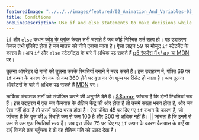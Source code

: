 ---
featuredImage: "../../../images/featured/02_Animation_And_Variables-03_Conditions-thumbnail.png"
title: Conditions
oneLineDescription: Use if and else statements to make decisions while your sketch runs.
---

<code>if</code> और <code>else</code> कथन <a href='https://developer.mozilla.org/en-US/docs/Web/JavaScript/Reference/Statements/block' target='_blank'>कोड के ब्लॉक</a> केवल तभी चलाते हैं जब कोई निश्चित शर्त सत्य हो। यह उदाहरण केवल तभी एनिमेट होता है जब माउस को नीचे दबाया जाता है। ऐसा लाइन 59 पर मौजूद <code>if</code> स्टेटमेंट के कारण है। आप <code>if</code> और <code>else</code> स्टेटमेंट्स के बारे में अधिक पढ़ सकते हैं <a href='https://p5js.org/reference/#/p5/if-else'>p5 रेफरेंस में</ a> या <a href='https://developer.mozilla.org/en-US/docs/Learn/JavaScript/Building_blocks/conditionals' target='_blank'>MDN पर</a>।

तुलना ऑपरेटर दो मानों की तुलना करके स्थितियाँ बनाने में मदद करते हैं। इस उदाहरण में, पंक्ति 69 पर <code>if</code> कथन के कारण रंग कम से कम 360 होने पर वृत्त का रंग शून्य पर रीसेट हो जाता है। आप तुलना ऑपरेटरों के बारे में अधिक पढ़ सकते हैं <a href='https://developer.mozilla.org/ en-US/docs/Web/JavaScript/Reference/Operators#relational_operators' target='_blank'>MDN</a> पर।


तार्किक संचालक शर्तों को संयोजित करने की अनुमति देते हैं। <a href='https://developer.mozilla.org/en-US/docs/Web/JavaScript/Reference/Operator/Logical_AND' target='_blank'>&amp;$amp;</a> जांचता है कि दोनों स्थितियां सच हैं। इस उदाहरण में वृत्त जब कैनवास के क्षैतिज केंद्र की ओर होता है तो उसमें काला भराव होता है, और जब ऐसा नहीं होता है तो उसमें सफेद भराव होता है। ऐसा पंक्ति 45 पर दिए गए <code>if</code> कथन के कारण है, जो जाँचता है कि वृत्त की x स्थिति कम से कम 100 है और 300 से अधिक नहीं है।
<a href='https://developer.mozilla.org/en-US/docs/Web/JavaScript/Reference/Operator/Logical_OR' target='_blank'>||</a> जांचता है कि इनमें से कम से कम एक स्थितियाँ सत्य हैं। जब वृत्त पंक्ति 75 पर दिए गए <code>if</code> कथन के कारण कैनवास के बाएँ या दाएँ किनारे तक पहुँचता है तो वह क्षैतिज गति को उलट देता है।
